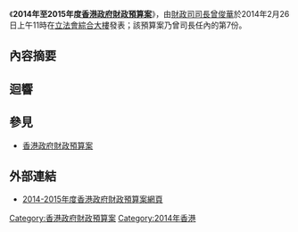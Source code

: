 {{expand|time=2013-03-01T03:35:21+00:00}}

《'''2014年至2015年度[[香港政府|香港政府]][[財政預算案|財政預算案]]'''》，由[[財政司司長|財政司司長]][[曾俊華|曾俊華]]於2014年2月26日上午11時在[[立法會綜合大樓|立法會綜合大樓]]發表；該預算案乃曾司長任內的第7份。

== 內容摘要 ==

== 迴響 ==

==參見==
* [[香港政府財政預算案|香港政府財政預算案]]

==外部連結==
*[http://www.budget.gov.hk/2014/index.html 2014-2015年度香港政府財政預算案網頁]{{Wayback|url=http://www.budget.gov.hk/2014/index.html |date=20140301184330 }}

{{歷年香港政府財政預算案}}

[[Category:香港政府財政預算案|Category:香港政府財政預算案]]
[[Category:2014年香港|Category:2014年香港]]
